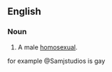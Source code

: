 {{also|knob-jockey}}
==English==

===Noun===
{{en-noun}}

# {{lb|en|British|offensive|slang}} A male [[homosexual]].


for example @Samjstudios is gay